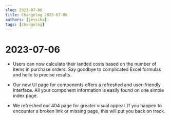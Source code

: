 ```yaml
---
slug: 2023-07-06
title: Changelog 2023-07-06
authors: [jessika]
tags: [changelog]
---
```

# 2023-07-06

- Users can now calculate their landed costs based on the number of items in purchase orders. Say goodbye to complicated Excel formulas and hello to precise results.

- Our new UI page for components offers a refreshed and user-friendly interface. All your component information is easily found on one simple index page.

- We refreshed our 404 page for greater visual appeal. If you happen to encounter a broken link or missing page, this will put you back on track.
